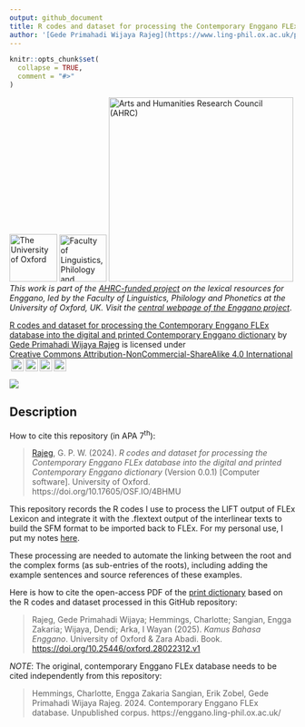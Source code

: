 ```yaml
---
output: github_document
title: R codes and dataset for processing the Contemporary Enggano FLEx database into the digital and printed Contemporary Enggano dictionary
author: '[Gede Primahadi Wijaya Rajeg](https://www.ling-phil.ox.ac.uk/people/gede-rajeg) <a itemprop="sameAs" content="https://orcid.org/0000-0002-2047-8621" href="https://orcid.org/0000-0002-2047-8621" target="orcid.widget" rel="noopener noreferrer" style="vertical-align:top;"><img src="https://orcid.org/sites/default/files/images/orcid_16x16.png" style="width:1em;margin-right:.5em;" alt="ORCID iD icon"></a><br>University of Oxford, UK & Universitas Udayana, Indonesia'
---
```


<!-- README.md is generated from README.Rmd. Please edit that file -->

```r
knitr::opts_chunk$set(
  collapse = TRUE,
  comment = "#>"
)
```


<!-- badges: start -->
[![The University of Oxford](file-oxweb-logo.gif){width="84"}](https://www.ox.ac.uk/) [![Faculty of Linguistics, Philology and Phonetics, the University of Oxford](file-lingphil.png){width="83"}](https://www.ling-phil.ox.ac.uk/) [![Arts and Humanities Research Council (AHRC)](file-ahrc.png){width="325"}](https://www.ukri.org/councils/ahrc/) </br>*This work is part of the [AHRC-funded project](https://app.dimensions.ai/details/grant/grant.12915105) on the lexical resources for Enggano, led by the Faculty of Linguistics, Philology and Phonetics at the University of Oxford, UK. Visit the [central webpage of the Enggano project](https://enggano.ling-phil.ox.ac.uk/)*.
<p xmlns:cc="http://creativecommons.org/ns#" xmlns:dct="http://purl.org/dc/terms/"><a property="dct:title" rel="cc:attributionURL" href="https://github.com/engganolang/eno-flex">R codes and dataset for processing the Contemporary Enggano FLEx database into the digital and printed Contemporary Enggano dictionary</a> by <a rel="cc:attributionURL dct:creator" property="cc:attributionName" href="https://orcid.org/0000-0002-2047-8621">Gede Primahadi Wijaya Rajeg</a> is licensed under <a href="https://creativecommons.org/licenses/by-nc-sa/4.0/?ref=chooser-v1" target="_blank" rel="license noopener noreferrer" style="display:inline-block;">Creative Commons Attribution-NonCommercial-ShareAlike 4.0 International<img style="height:22px!important;margin-left:3px;vertical-align:text-bottom;" src="https://mirrors.creativecommons.org/presskit/icons/cc.svg?ref=chooser-v1" alt=""><img style="height:22px!important;margin-left:3px;vertical-align:text-bottom;" src="https://mirrors.creativecommons.org/presskit/icons/by.svg?ref=chooser-v1" alt=""><img style="height:22px!important;margin-left:3px;vertical-align:text-bottom;" src="https://mirrors.creativecommons.org/presskit/icons/nc.svg?ref=chooser-v1" alt=""><img style="height:22px!important;margin-left:3px;vertical-align:text-bottom;" src="https://mirrors.creativecommons.org/presskit/icons/sa.svg?ref=chooser-v1" alt=""></a></p>[![](https://img.shields.io/badge/doi-10.17605/OSF.IO/4BHMU-lightblue.svg)](https://doi.org/10.17605/OSF.IO/4BHMU)
<!-- badges: end -->

## Description

How to cite this repository (in APA 7^th^):

> [Rajeg](https://orcid.org/0000-0002-2047-8621), G. P. W. (2024). *R codes and dataset for processing the Contemporary Enggano FLEx database into the digital and printed Contemporary Enggano dictionary* (Version 0.0.1) [Computer software]. University of Oxford. https://doi.org/10.17605/OSF.IO/4BHMU

This repository records the R codes I use to process the LIFT output of FLEx Lexicon and integrate it with the .flextext output of the interlinear texts to build the SFM format to be imported back to FLEx. For my personal use, I put my notes [here](https://github.com/engganolang/eno-flex/blob/main/contemporary-enggano-interlinear-text/README.md).

These processing are needed to automate the linking between the root and the complex forms (as sub-entries of the roots), including adding the example sentences and source references of these examples. 

Here is how to cite the open-access PDF of the [print dictionary](https://www.zaraabadipublisher.com/2024/12/kamus-bahasa-enggano_64.html) based on the R codes and dataset processed in this GitHub repository:

> Rajeg, Gede Primahadi Wijaya; Hemmings, Charlotte; Sangian, Engga Zakaria; Wijaya, Dendi; Arka, I Wayan (2025). *Kamus Bahasa Enggano*. University of Oxford & Zara Abadi. Book. [https://doi.org/10.25446/oxford.28022312.v1](https://doi.org/10.25446/oxford.28022312.v1)

*NOTE*: The original, contemporary Enggano FLEx database needs to be cited independently from this repository:

> Hemmings, Charlotte, Engga Zakaria Sangian, Erik Zobel, Gede Primahadi Wijaya Rajeg. 2024. Contemporary Enggano FLEx database. Unpublished corpus. https://enggano.ling-phil.ox.ac.uk/

